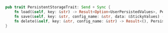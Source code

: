 ```rust
pub trait PersistentStorageTrait: Send + Sync {
    fn load(&self, key: &str) -> Result<Option<UserPersistedValues>, PersistentStorageErrorEnum>;
    fn save(&self, key: &str, config_name: &str, data: &StickyValues) -> Result<(), PersistentStorageErrorEnum>;
    fn delete(&self, key: &str, config_name: &str) -> Result<(), PersistentStorageErrorEnum>;
}
```
